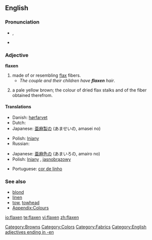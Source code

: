 ==English==

===Pronunciation===
* {{IPA|/ˈflæk.sən/}}, {{SAMPA|/"fl{k.s@n/}}
* {{rhymes|æksən}}

===Adjective===
'''flaxen'''

# made of or resembling [[flax]] fibers.
#*''The couple and their children have '''flaxen''' hair''.
# {{colour}} a pale yellow brown; the colour of dried flax stalks and of the fiber obtained therefrom.
#: {{color panel|C2B280}}

====Translations====
{{trans-top|material}}
* Danish: [[hørfarvet]]
* Dutch: {{t+|nl|vlaskleurig}}
* Japanese: [[亜麻]][[製]]の (あませいの, amasei no)
{{trans-mid}}
* Polish: [[lniany]] {{m}}
* Russian: {{t+|ru|льняной|tr=l'njanój|sc=Cyrl}}
{{trans-bottom}}

{{trans-top|colour}}
* Japanese: [[亜麻]][[色]]の (あまいろの, amairo no)
* Polish: [[lniany]] {{m}}, [[jasnobrązowy]] {{m}}
{{trans-mid}}
* Portuguese: [[cor de linho]] {{f}}
{{trans-bottom}}

===See also===
* [[blond]]
* [[linen]]
* [[tow]], [[towhead]]
* [[Appendix:Colours]]

[[Category:Browns]]
[[Category:Colors]]
[[Category:Fabrics]]
[[Category:English adjectives ending in -en]]


[[io:flaxen]]
[[te:flaxen]]
[[vi:flaxen]]
[[zh:flaxen]]